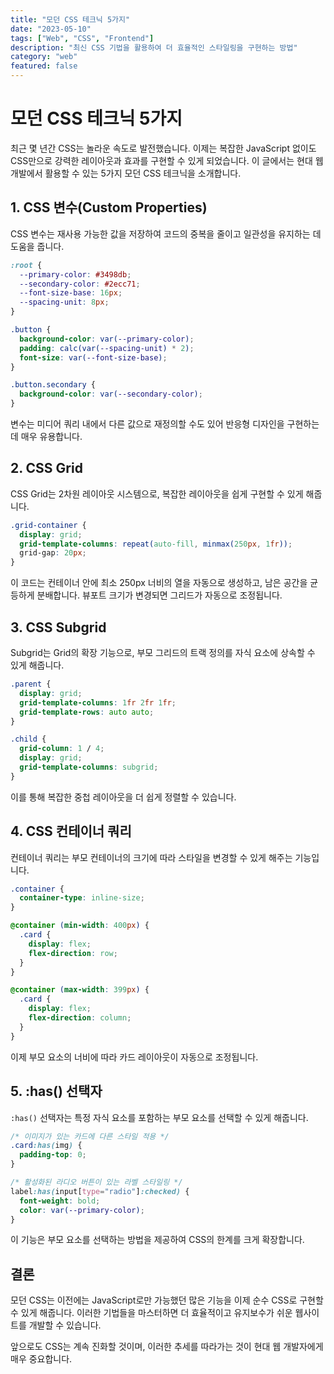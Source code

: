 ```yaml
---
title: "모던 CSS 테크닉 5가지"
date: "2023-05-10"
tags: ["Web", "CSS", "Frontend"]
description: "최신 CSS 기법을 활용하여 더 효율적인 스타일링을 구현하는 방법"
category: "web"
featured: false
---
```


# 모던 CSS 테크닉 5가지

최근 몇 년간 CSS는 놀라운 속도로 발전했습니다. 이제는 복잡한 JavaScript 없이도 CSS만으로 강력한 레이아웃과 효과를 구현할 수 있게 되었습니다. 이 글에서는 현대 웹 개발에서 활용할 수 있는 5가지 모던 CSS 테크닉을 소개합니다.

## 1. CSS 변수(Custom Properties)

CSS 변수는 재사용 가능한 값을 저장하여 코드의 중복을 줄이고 일관성을 유지하는 데 도움을 줍니다.

```css
:root {
  --primary-color: #3498db;
  --secondary-color: #2ecc71;
  --font-size-base: 16px;
  --spacing-unit: 8px;
}

.button {
  background-color: var(--primary-color);
  padding: calc(var(--spacing-unit) * 2);
  font-size: var(--font-size-base);
}

.button.secondary {
  background-color: var(--secondary-color);
}
```

변수는 미디어 쿼리 내에서 다른 값으로 재정의할 수도 있어 반응형 디자인을 구현하는 데 매우 유용합니다.

## 2. CSS Grid

CSS Grid는 2차원 레이아웃 시스템으로, 복잡한 레이아웃을 쉽게 구현할 수 있게 해줍니다.

```css
.grid-container {
  display: grid;
  grid-template-columns: repeat(auto-fill, minmax(250px, 1fr));
  grid-gap: 20px;
}
```

이 코드는 컨테이너 안에 최소 250px 너비의 열을 자동으로 생성하고, 남은 공간을 균등하게 분배합니다. 뷰포트 크기가 변경되면 그리드가 자동으로 조정됩니다.

## 3. CSS Subgrid

Subgrid는 Grid의 확장 기능으로, 부모 그리드의 트랙 정의를 자식 요소에 상속할 수 있게 해줍니다.

```css
.parent {
  display: grid;
  grid-template-columns: 1fr 2fr 1fr;
  grid-template-rows: auto auto;
}

.child {
  grid-column: 1 / 4;
  display: grid;
  grid-template-columns: subgrid;
}
```

이를 통해 복잡한 중첩 레이아웃을 더 쉽게 정렬할 수 있습니다.

## 4. CSS 컨테이너 쿼리

컨테이너 쿼리는 부모 컨테이너의 크기에 따라 스타일을 변경할 수 있게 해주는 기능입니다.

```css
.container {
  container-type: inline-size;
}

@container (min-width: 400px) {
  .card {
    display: flex;
    flex-direction: row;
  }
}

@container (max-width: 399px) {
  .card {
    display: flex;
    flex-direction: column;
  }
}
```

이제 부모 요소의 너비에 따라 카드 레이아웃이 자동으로 조정됩니다.

## 5. :has() 선택자

`:has()` 선택자는 특정 자식 요소를 포함하는 부모 요소를 선택할 수 있게 해줍니다.

```css
/* 이미지가 있는 카드에 다른 스타일 적용 */
.card:has(img) {
  padding-top: 0;
}

/* 활성화된 라디오 버튼이 있는 라벨 스타일링 */
label:has(input[type="radio"]:checked) {
  font-weight: bold;
  color: var(--primary-color);
}
```

이 기능은 부모 요소를 선택하는 방법을 제공하여 CSS의 한계를 크게 확장합니다.

## 결론

모던 CSS는 이전에는 JavaScript로만 가능했던 많은 기능을 이제 순수 CSS로 구현할 수 있게 해줍니다. 이러한 기법들을 마스터하면 더 효율적이고 유지보수가 쉬운 웹사이트를 개발할 수 있습니다.

앞으로도 CSS는 계속 진화할 것이며, 이러한 추세를 따라가는 것이 현대 웹 개발자에게 매우 중요합니다.
